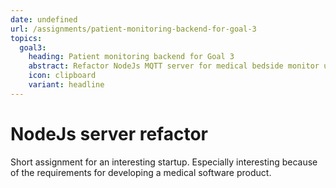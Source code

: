 ```yaml
---
date: undefined
url: /assignments/patient-monitoring-backend-for-goal-3
topics:
  goal3:
    heading: Patient monitoring backend for Goal 3
    abstract: Refactor NodeJs MQTT server for medical bedside monitor using NodeJs best practices.
    icon: clipboard
    variant: headline
---
```

# NodeJs server refactor

Short assignment for an interesting startup. Especially interesting because of
the requirements for developing a medical software product.


